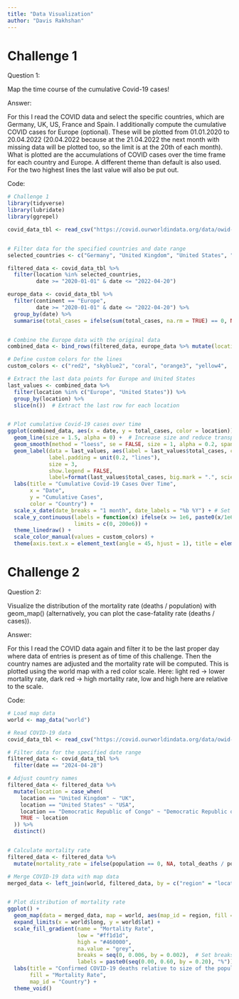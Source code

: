 ```yaml
---
title: "Data Visualization"
author: "Davis Rakhshan"
---
```


# Challenge 1

Question 1:

Map the time course of the cumulative Covid-19 cases!

Answer:

For this I read the COVID data and select the specific countries, which are Germany, UK, US, France and Spain. I additionally compute the cumulative COVID cases for Europe (optional). These will be plotted from 01.01.2020 to 20.04.2022 (20.04.2022 because at the 21.04.2022 the next month with missing data will be plotted too, so the limit is at the 20th of each month). What is plotted are the accumulations of COVID cases over the time frame for each country and Europe. A different theme than default is also used. For the two highest lines the last value will also be put out.

Code:

```r

# Challenge 1
library(tidyverse)
library(lubridate)
library(ggrepel) 

covid_data_tbl <- read_csv("https://covid.ourworldindata.org/data/owid-covid-data.csv")


# Filter data for the specified countries and date range
selected_countries <- c("Germany", "United Kingdom", "United States", "France", "Spain")

filtered_data <- covid_data_tbl %>%
  filter(location %in% selected_countries,
         date >= "2020-01-01" & date <= "2022-04-20")

europe_data <- covid_data_tbl %>%
  filter(continent == "Europe",
         date >= "2020-01-01" & date <= "2022-04-20") %>%
  group_by(date) %>%
  summarise(total_cases = ifelse(sum(total_cases, na.rm = TRUE) == 0, NA, sum(total_cases, na.rm = TRUE)))


# Combine the Europe data with the original data
combined_data <- bind_rows(filtered_data, europe_data %>% mutate(location = "Europe"))

# Define custom colors for the lines
custom_colors <- c("red2", "skyblue2", "coral", "orange3", "yellow4", 'deeppink4')  # You can add more colors as needed

# Extract the last data points for Europe and United States
last_values <- combined_data %>%
  filter(location %in% c("Europe", "United States")) %>%
  group_by(location) %>%
  slice(n())  # Extract the last row for each location


# Plot cumulative Covid-19 cases over time
ggplot(combined_data, aes(x = date, y = total_cases, color = location)) +
  geom_line(size = 1.5, alpha = 0) +  # Increase size and reduce transparency
  geom_smooth(method = "loess", se = FALSE, size = 1, alpha = 0.2, span = 0.2) +  # Adjust span for reduced smoothing
  geom_label(data = last_values, aes(label = last_values$total_cases, color = location), 
             label.padding = unit(0.2, "lines"), 
             size = 3, 
             show.legend = FALSE,
             label=format(last_values$total_cases, big.mark = ".", scientific = FALSE)) + # Apply formatting to total_cases label
  labs(title = "Cumulative Covid-19 Cases Over Time",
       x = "Date",
       y = "Cumulative Cases",
       color = "Country") +
  scale_x_date(date_breaks = "1 month", date_labels = "%b %Y") + # Set breaks and labels to every month
  scale_y_continuous(labels = function(x) ifelse(x >= 1e6, paste0(x/1e6, "M"), x),
                     limits = c(0, 200e6)) +
  theme_linedraw() +
  scale_color_manual(values = custom_colors) +
  theme(axis.text.x = element_text(angle = 45, hjust = 1), title = element_text(face = "bold", color = "#0b1562")) 
```

# Challenge 2

Question 2:

Visualize the distribution of the mortality rate (deaths / population) with geom_map() (alternatively, you can plot the case-fatality rate (deaths / cases)).

Answer:

For this I read the COVID data again and filter it to be the last proper day where data of entries is present as of time of this challenge. Then the country names are adjusted and the mortality rate will be computed. This is plotted using the world map with a red color scale. Here: light red -> lower mortality rate, dark red -> high mortality rate, low and high here are relative to the scale.

Code:

```r

# Load map data
world <- map_data("world")

# Read COVID-19 data
covid_data_tbl <- read_csv("https://covid.ourworldindata.org/data/owid-covid-data.csv")

# Filter data for the specified date range
filtered_data <- covid_data_tbl %>%
  filter(date == "2024-04-28")

# Adjust country names
filtered_data <- filtered_data %>%
  mutate(location = case_when(
    location == "United Kingdom" ~ "UK",
    location == "United States" ~ "USA",
    location == "Democratic Republic of Congo" ~ "Democratic Republic of the Congo",
    TRUE ~ location
  )) %>%
  distinct()


# Calculate mortality rate
filtered_data <- filtered_data %>%
  mutate(mortality_rate = ifelse(population == 0, NA, total_deaths / population))

# Merge COVID-19 data with map data
merged_data <- left_join(world, filtered_data, by = c("region" = "location"))


# Plot distribution of mortality rate
ggplot() +
  geom_map(data = merged_data, map = world, aes(map_id = region, fill = mortality_rate)) +
  expand_limits(x = world$long, y = world$lat) +
  scale_fill_gradient(name = "Mortality Rate", 
                      low = "#ff1d1d", 
                      high = "#460000", 
                      na.value = "grey", 
                      breaks = seq(0, 0.006, by = 0.002),  # Set breaks from 0 to 0.006 in steps of 0.001
                      labels = paste0(seq(0.00, 0.60, by = 0.20), "%")) +  # Set labels from 0% to 60%
  labs(title = "Confirmed COVID-19 deaths relative to size of the population",
       fill = "Mortality Rate",
       map_id = "Country") +
  theme_void()
```